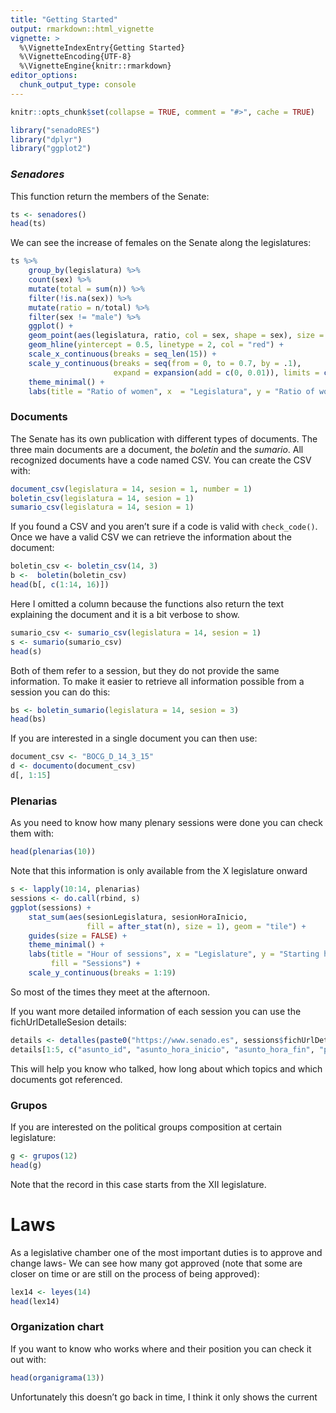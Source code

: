 ```yaml
---
title: "Getting Started"
output: rmarkdown::html_vignette
vignette: >
  %\VignetteIndexEntry{Getting Started}
  %\VignetteEncoding{UTF-8}
  %\VignetteEngine{knitr::rmarkdown}
editor_options: 
  chunk_output_type: console
---
```


```r
knitr::opts_chunk$set(collapse = TRUE, comment = "#>", cache = TRUE)
```

```r
library("senadoRES")
library("dplyr")
library("ggplot2")
```

### *Senadores*

This function return the members of the Senate:

```r
ts <- senadores()
head(ts)
```

We can see the increase of females on the Senate along the legislatures:

```r
ts %>%
    group_by(legislatura) %>%
    count(sex) %>%
    mutate(total = sum(n)) %>%
    filter(!is.na(sex)) %>%
    mutate(ratio = n/total) %>%
    filter(sex != "male") %>% 
    ggplot() +
    geom_point(aes(legislatura, ratio, col = sex, shape = sex), size = 3) +
    geom_hline(yintercept = 0.5, linetype = 2, col = "red") +
    scale_x_continuous(breaks = seq_len(15)) +
    scale_y_continuous(breaks = seq(from = 0, to = 0.7, by = .1),
                       expand = expansion(add = c(0, 0.01)), limits = c(0, NA)) +
    theme_minimal() +
    labs(title = "Ratio of women", x  = "Legislatura", y = "Ratio of women")
```


### Documents

The Senate has its own publication with different types of documents. The three main documents are a document, the *boletin* and the *sumario*. All recognized documents have a code named CSV. You can create the CSV with:

```r
document_csv(legislatura = 14, sesion = 1, number = 1)
boletin_csv(legislatura = 14, sesion = 1)
sumario_csv(legislatura = 14, sesion = 1)
```

If you found a CSV and you aren't sure if a code is valid with `check_code()`. Once we have a valid CSV we can retrieve the information about the document:

```r
boletin_csv <- boletin_csv(14, 3)
b <-  boletin(boletin_csv)
head(b[, c(1:14, 16)])
```

Here I omitted a column because the functions also return the text explaining the document and it is a bit verbose to show.

```r
sumario_csv <- sumario_csv(legislatura = 14, sesion = 1)
s <- sumario(sumario_csv)
head(s)
```

Both of them refer to a session, but they do not provide the same information. To make it easier to retrieve all information possible from a session you can do this:

```r
bs <- boletin_sumario(legislatura = 14, sesion = 3)
head(bs)
```

If you are interested in a single document you can then use:

```r
document_csv <- "BOCG_D_14_3_15"
d <- documento(document_csv)
d[, 1:15]
```

### Plenarias

As you need to know how many plenary sessions were done you can check them with:

```r
head(plenarias(10))
```

Note that this information is only available from the X legislature onward

```r
s <- lapply(10:14, plenarias)
sessions <- do.call(rbind, s)
ggplot(sessions) +
    stat_sum(aes(sesionLegislatura, sesionHoraInicio, 
                 fill = after_stat(n), size = 1), geom = "tile") +
    guides(size = FALSE) +
    theme_minimal() +
    labs(title = "Hour of sessions", x = "Legislature", y = "Starting hour",
         fill = "Sessions") +
    scale_y_continuous(breaks = 1:19)
```

So most of the times they meet at the afternoon.

If you want more detailed information of each session you can use the fichUrlDetalleSesion details:

```r
details <- detalles(paste0("https://www.senado.es", sessions$fichUrlDetalleSesion[1]))
details[1:5, c("asunto_id", "asunto_hora_inicio", "asunto_hora_fin", "punto_literal", "intervencion_orador_desc", "intervencion_orador_idWeb")]
```

This will help you know who talked, how long about which topics and which documents got referenced.

### Grupos

If you are interested on the political groups composition at certain legislature:

```r
g <- grupos(12)
head(g)
```

Note that the record in this case starts from the XII legislature.

# Laws

As a legislative chamber one of the most important duties is to approve and change laws-
We can see how many got approved (note that some are closer on time or are still on the process of being approved):

```r
lex14 <- leyes(14)
head(lex14)
```


### Organization chart

If you want to know who works where and their position you can check it out with:

```r
head(organigrama(13))
```

Unfortunately this doesn't go back in time, I think it only shows the current
